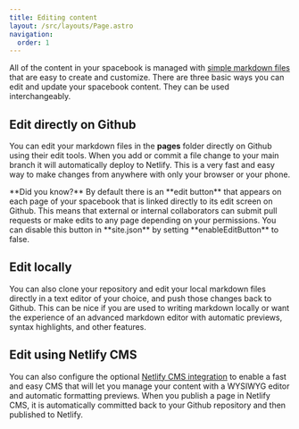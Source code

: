 ```yaml
---
title: Editing content
layout: /src/layouts/Page.astro
navigation:
  order: 1
---
```



All of the content in your spacebook is managed with [simple markdown files](/markdown) that are easy to create and customize. There are three basic ways you can edit and update your spacebook content. They can be used interchangeably.

## Edit directly on Github

You can edit your markdown files in the **pages** folder directly on Github using their edit tools. When you add or commit a file change to your main branch it will automatically deploy to Netlify. This is a very fast and easy way to make changes from anywhere with only your browser or your phone.

<Aside>
  **Did you know?** By default there is an **edit button** that appears on each page of your spacebook that is linked
  directly to its edit screen on Github. This means that external or internal collaborators can submit pull requests or
  make edits to any page depending on your permissions. You can disable this button in **site.json** by setting
  **enableEditButton** to false.
</Aside>

## Edit locally

You can also clone your repository and edit your local markdown files directly in a text editor of your choice, and push those changes back to Github. This can be nice if you are used to writing markdown locally or want the experience of an advanced markdown editor with automatic previews, syntax highlights, and other features.

## Edit using Netlify CMS

You can also configure the optional [Netlify CMS integration](/netlifycms) to enable a fast and easy CMS that will let you manage your content with a WYSIWYG editor and automatic formatting previews. When you publish a page in Netlify CMS, it is automatically committed back to your Github repository and then published to Netlify.

